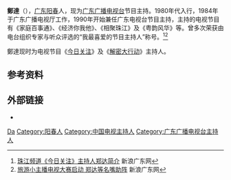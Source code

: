 {{主播資訊
| 主播頭銜     = 《[[今日关注_(广东电视台)|今日关注]]》主持人
| 主播姓名     = 鄭達
| 主播英文名字 = 
| 暱稱         = 古达、达哥
| 主播照片檔案 = 
| 主播照片尺寸 = 
| 主播出生日期 = {{birth_year_and_age|1958}}
| 出生地       = {{PRC}}[[广东省|广东省]][[阳春市|阳春市]]
| 主播逝世年分 = 
| 主播逝世日期 = 
| 逝世地       = 
| 國籍         = {{PRC}}
| 籍貫         = 
| 最高學歷     = 
| 婚姻狀況     = 已婚
| 信仰宗教     = 
| 備註         = 
|}}

'''鄭達'''（{{bd|1958年||catIdx=Z鄭}}），[[广东|广东]][[阳春|阳春]]人，现为[[广东广播电视台|广东广播电视台]]节目主持。1980年代入行，1984年于广东广播电视厅工作，1990年开始兼任广东电视台节目主持，主持的电视节目有《家庭百事通》、《经济你我他》、《相聚珠江》及《粤韵风华》等。曾多次荣获由电台组织专家与听众评选的“我最喜爱的节目主持人”称号。<ref>[http://news.gd.sina.com.cn/local/2005-04-04/1181138.html 珠江频道《今日关注》主持人郑达简介] {{Wayback|url=http://news.gd.sina.com.cn/local/2005-04-04/1181138.html |date=20190614060736 }}新浪广东网</ref><ref>[http://ent.gd.sina.com.cn/news/2011/06/21/666429.html 旅游小主播电视大赛启动 郑达等名嘴助阵] {{Wayback|url=http://ent.gd.sina.com.cn/news/2011/06/21/666429.html |date=20160304103433 }}新浪广东网</ref>

鄭達现时为电视节目《[[今日关注_(广东电视台)|今日关注]]》及《[[解密大行动|解密大行动]]》主持人。

== 参考资料 ==
{{reflist|2}}

== 外部链接 ==
* {{sinaweibo|1936101397}}

{{China-bio-stub}}

{{Authority control}}
{{DEFAULTSORT:Zheng郑}}
[[Category:郑姓|Da]]
[[Category:阳春人|Category:阳春人]]
[[Category:中国电视主持人|Category:中国电视主持人]]
[[Category:广东广播电视台主持人|Category:广东广播电视台主持人]]